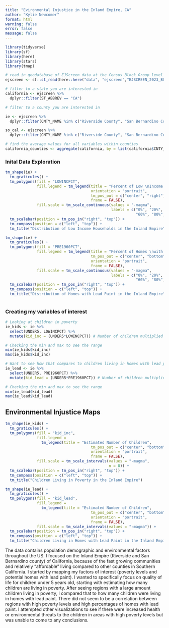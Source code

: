 ```yaml
---
title: "Evironmental Injustice in the Inland Empire, CA"
author: "Kylie Newcomer"
format: html
warning: false
error: false
message: false
---
```


```r
library(tidyverse)
library(sf)
library(here)
library(stars)
library(tmap)

# read in geodatabase of EJScreen data at the Census Block Group level
ejscreen <- sf::st_read(here::here("data", "ejscreen","EJSCREEN_2023_BG_StatePct_with_AS_CNMI_GU_VI.gdb")) 

# filter to a state you are interested in
california <- ejscreen %>%
  dplyr::filter(ST_ABBREV == "CA") 

# filter to a county you are interested in

ie <- ejscreen %>%
  dplyr::filter(CNTY_NAME %in% c("Riverside County", "San Bernardino County"))

so_cal <- ejscreen %>%
  dplyr::filter(CNTY_NAME %in% c("Riverside County", "San Bernardino County", "Los Angeles County"))

# find the average values for all variables within counties
california_counties <- aggregate(california, by = list(california$CNTY_NAME), FUN = mean)
```


### Inital Data Exploration

```r
tm_shape(ie) +
  tm_graticules() +
  tm_polygons(fill = "LOWINCPCT", 
              fill.legend = tm_legend(title = "Percent of Low \nIncome Households", 
                                      orientation = "portrait", 
                                      tm_pos_out = c("center", "right"),
                                      frame = FALSE),
              fill.scale = tm_scale_continuous(values = "-magma", 
                                               labels = c("0%", "20%", "40%", 
                                                          "60%", "80%", "100%"))) +
  tm_scalebar(position = tm_pos_in("right", "top")) +
  tm_compass(position = c("left", "top")) +
  tm_title("Distribution of Low Income Households in the Inland Empire")

```

```r
tm_shape(ie) +
  tm_graticules() +
  tm_polygons(fill = "PRE1960PCT", 
              fill.legend = tm_legend(title = "Percent of Homes \nwith Lead Paint", 
                                      tm_pos_out = c("center", "bottom"),
                                      orientation = "portrait",
                                      frame = FALSE), 
              fill.scale = tm_scale_continuous(values = "-magma", 
                                               labels = c("0%", "20%", "40%", 
                                                          "60%", "80%", "100%"))) +
  tm_scalebar(position = tm_pos_in("right", "top")) +
  tm_compass(position = c("left", "top")) +
  tm_title("Distribution of Homes with Lead Paint in the Inland Empire")
  
```

### Creating my variables of interest

```r
# Looking at children in poverty
ie_kids <- ie %>% 
  select(UNDER5, LOWINCPCT) %>%
  mutate(kid_inc = (UNDER5*LOWINCPCT)) # Number of children multiplied by percent in poverty

# Checking the min and max to see the range
min(ie_kids$kid_inc)
max(ie_kids$kid_inc)
```


```r
# Want to see how that compares to children living in homes with lead pain
ie_lead <- ie %>% 
  select(UNDER5, PRE1960PCT) %>% 
  mutate(kid_lead = (UNDER5*PRE1960PCT)) # Number of children multiplied by percent of homes built pre 1960

# Checking the min and max to see the range
min(ie_lead$kid_lead)
max(ie_lead$kid_lead)
```

## Environmental Injustice Maps

```r
tm_shape(ie_kids) +
  tm_graticules() +
  tm_polygons(fill = "kid_inc", 
              fill.legend = 
                tm_legend(title = "Estimated Number of Children", 
                                      tm_pos_out = c("center", "bottom"),
                                      orientation = "portrait",
                                      frame = FALSE), 
              fill.scale = tm_scale_intervals(values = "-magma", 
                                              n = 8)) +
  tm_scalebar(position = tm_pos_in("right", "top")) +
  tm_compass(position = c("left", "top")) +
  tm_title("Children Living in Poverty in the Inland Empire")
```

```r
tm_shape(ie_lead) +
  tm_graticules() +
  tm_polygons(fill = "kid_lead", 
              fill.legend = 
                tm_legend(title = "Estimated Number of Children", 
                                      tm_pos_out = c("center", "bottom"),
                                      orientation = "portrait",
                                      frame = FALSE), 
              fill.scale = tm_scale_intervals(values = "-magma")) +
  tm_scalebar(position = tm_pos_in("right", "top")) +
  tm_compass(position = c("left", "top")) +
  tm_title("Children Living in Homes with Lead Paint in the Inland Empire")
```

The data contains population demographic and environmental factors throughout the US. I focused on the Inland Empire (Riverside and San Bernardino county) of California, because of the fast growing communities and relatively "affordable" living compared to other counties in Southern California. I started by mapping my factors of interest (poverty levels and potential homes with lead paint). I wanted to specifically focus on quality of life for children under 5 years old, starting with estimating how many children are living in poverty. After seeing regions with a large amount children living in poverty, I compared that to how many children were living in homes with lead paint. There did not seem to be a correlation between regions with high poverty levels and high percentages of homes with lead paint. I attempted other visualizations to see if there were increased health or environmental threats to the children in areas with high poverty levels but was unable to come to any conclusions.


